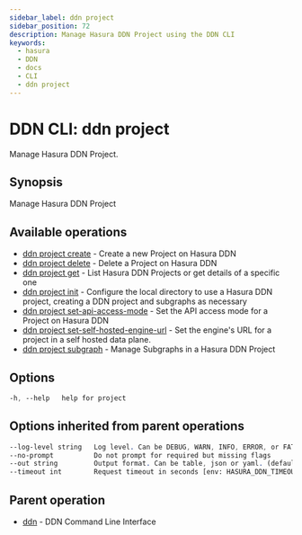 ```yaml
---
sidebar_label: ddn project
sidebar_position: 72
description: Manage Hasura DDN Project using the DDN CLI
keywords:
  - hasura
  - DDN
  - docs
  - CLI
  - ddn project
---
```


# DDN CLI: ddn project

Manage Hasura DDN Project.

## Synopsis

Manage Hasura DDN Project

## Available operations

- [ddn project create](/reference/cli/commands/ddn_project_create) - Create a new Project on Hasura DDN
- [ddn project delete](/reference/cli/commands/ddn_project_delete) - Delete a Project on Hasura DDN
- [ddn project get](/reference/cli/commands/ddn_project_get) - List Hasura DDN Projects or get details of a specific one
- [ddn project init](/reference/cli/commands/ddn_project_init) - Configure the local directory to use a Hasura DDN
  project, creating a DDN project and subgraphs as necessary
- [ddn project set-api-access-mode](/reference/cli/commands/ddn_project_set-api-access-mode) - Set the API access mode
  for a Project on Hasura DDN
- [ddn project set-self-hosted-engine-url](/reference/cli/commands/ddn_project_set-self-hosted-engine-url) - Set the
  engine's URL for a project in a self hosted data plane.
- [ddn project subgraph](/reference/cli/commands/ddn_project_subgraph) - Manage Subgraphs in a Hasura DDN Project

## Options

```sass
-h, --help   help for project
```

## Options inherited from parent operations

```sass
--log-level string   Log level. Can be DEBUG, WARN, INFO, ERROR, or FATAL. (default "INFO")
--no-prompt          Do not prompt for required but missing flags
--out string         Output format. Can be table, json or yaml. (default "table")
--timeout int        Request timeout in seconds [env: HASURA_DDN_TIMEOUT] (default 100)
```

## Parent operation

- [ddn](/reference/cli/commands/ddn) - DDN Command Line Interface
